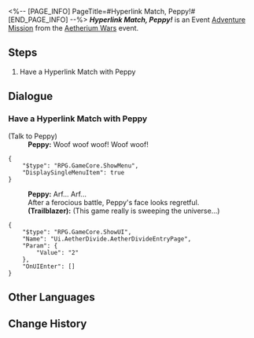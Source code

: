 <%-- [PAGE_INFO]
PageTitle=#Hyperlink Match, Peppy!#
[END_PAGE_INFO] --%>
{{Stub|Dialogue.}}
{{Mission Infobox
|id            = 8014134
|title         = 
|image         = <!--Mission Hyperlink Match, Peppy!.png-->
|type          = Adventure
|event_name    = Aetherium Wars
|chapter       = 
|requirements  = 
* [[Adventure Mission]] ''[[Hyperlink Match, Arlan!]]'' completed
* [[Adventure Mission]] ''[[Hyperlink Match, Asta!]]'' completed
* [[Adventure Mission]] ''[[Hyperlink Match, Diting!]]'' completed
* [[Adventure Mission]] ''[[Hyperlink Match, Yanqing!]]'' completed
|summary       = <!--official mission summary from Fate's Atlas-->
|characters    = Peppy; Trailblazer
|startLocation = [[Herta Space Station]] - [[Storage Zone]]
|world         = Herta Space Station
|area          = Storage Zone
|prev          = Hyperlink Match, Yanqing!
|next          = 
|rewards       = 
}}
'''''Hyperlink Match, Peppy!''''' is an Event [[Adventure Mission]] from the [[Aetherium Wars]] event.

==Steps==
# Have a Hyperlink Match with Peppy

<!--
==Gameplay Notes==

--><!--
==Trial Character==

-->
==Dialogue==
{{Stub Dialogue}}
===Have a Hyperlink Match with Peppy{{subst:void|<!--801413401-->}}===
{{Mission Description|type=adventure|location=Storage Zone|The core gameplay loop behind Aetherium Wars is "dueling." Challenge different players and show your true strength!}}
{{Dialogue Start}}

;(Talk to Peppy)
:'''Peppy:''' Woof woof woof! Woof woof!
<pre>{
	"$type": "RPG.GameCore.ShowMenu",
	"DisplaySingleMenuItem": true
}</pre>
:'''Peppy:''' Arf... Arf...
:After a ferocious battle, Peppy's face looks regretful.
:'''(Trailblazer):''' (This game really is sweeping the universe...)
<pre>{
	"$type": "RPG.GameCore.ShowUI",
	"Name": "Ui.AetherDivide.AetherDivideEntryPage",
	"Param": {
		"Value": "2"
	},
	"OnUIEnter": []
}</pre>
{{Dialogue End}}

==Other Languages==
{{Other Languages
|en   = Hyperlink Match, Peppy!
|zhs  = 超链接对决！佩佩
|zht  = 超連結對決！佩佩
|ja   = ハイパーリンクバトル！ペペ
|ko   = 하이퍼링크 대결! 페피
|es   = Enfrentamiento de hipervínculos: Peppy
|fr   = Combat hyperlink&nbsp;: Peppy&nbsp;!
|ru   = Матч! Пеппи!
|th   = ประลองไฮเปอร์ลิงก์กับ Peppy!
|vi   = Quyết Đấu Siêu Liên Kết! Peppy
|de   = Hyperlinkmatch, Peppy!
|id   = Duel Hyperlink, Peppy!
|pt   = Batalha de Hyperlink, Peppy!
}}

==Change History==
{{Change History|1.4}}
